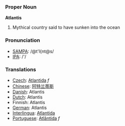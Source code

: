 === Proper Noun ===

'''Atlantis'''

# Mythical country said to have sunken into the ocean

=== Pronunciation ===
*[[w:SAMPA|SAMPA]]: /@t'l{nt@s/
*[[w:IPA|IPA]]: /'/

=== Translations ===

*[[Czech]]: [[Atlantida]] ''f''
*[[Chinese]]: [[阿特兰蒂斯]]
*[[Danish]]: Atlantis
*[[Dutch]]: Atlantis
*Finnish: Atlantis
*[[German]]: Atlantis
*[[Interlingua]]: [[Atlantida]]
*[[Portuguese]]: [[Atlântida]] ''f''
